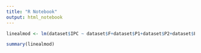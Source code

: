 ```yaml
---
title: "R Notebook"
output: html_notebook
---
```


```r
linealmod <- lm(dataset$IPC ~ dataset$F+dataset$P1+dataset$P2+dataset$P3+dataset$P4+dataset$P5+dataset$P6+dataset$P7+dataset$P8+dataset$P9+dataset$P10+dataset$P11+dataset$P12+dataset$P13+dataset$P14+dataset$P15+dataset$P16+dataset$P17+dataset$P18+dataset$P19+dataset$P20+dataset$P21+dataset$P22+dataset$P23+dataset$P24+dataset$P25+dataset$P26+dataset$P27+dataset$P28+dataset$P29+dataset$P30+dataset$P31+dataset$P32+dataset$P33+dataset$P34+dataset$P35+dataset$P36+dataset$P37+dataset$P38+dataset$P39+dataset$P40+dataset$P41+dataset$P42+dataset$P43+dataset$P44+dataset$P45+dataset$P46+dataset$P47+dataset$P48+dataset$P49+dataset$P50+dataset$P51+dataset$P52+dataset$P53+dataset$P54+dataset$P55+dataset$P56+dataset$P57+dataset$P58+dataset$P59+dataset$P60+dataset$P61+dataset$P62+dataset$P63+dataset$P64+dataset$P65+dataset$P66+dataset$P67+dataset$P68+dataset$P69+dataset$P70+dataset$P71+dataset$P72+dataset$P73+dataset$P74+dataset$P75+dataset$P76+dataset$P77+dataset$P78+dataset$P79+dataset$P80+dataset$P81+dataset$P82+dataset$P83+dataset$P84+dataset$P85+dataset$P86+dataset$P87+dataset$P88+dataset$P89+dataset$P90+dataset$P91+dataset$P92+dataset$P93+dataset$P94+dataset$P95+dataset$P96+dataset$P97+dataset$P98+dataset$P99+dataset$P100+dataset$P101+dataset$P102+dataset$P103+dataset$P104+dataset$P105+dataset$P106+dataset$P107+dataset$P108+dataset$P109+dataset$P110+dataset$P111+dataset$P112+dataset$P113+dataset$P114+dataset$P115+dataset$P116+dataset$P117+dataset$P118+dataset$P119+dataset$P120+dataset$P121+dataset$P122+dataset$P123+dataset$P124+dataset$P125+dataset$P126+dataset$P127+dataset$P128+dataset$P129+dataset$P130+dataset$P131+dataset$P132+dataset$P133+dataset$P134+dataset$P135+dataset$P136+dataset$P137+dataset$P138+dataset$P139+dataset$P140+dataset$P141+dataset$P142+dataset$P143+dataset$P144+dataset$P145+dataset$P146+dataset$P147+dataset$P148+dataset$P149+dataset$P150+dataset$P151+dataset$P152+dataset$P153+dataset$P154+dataset$P155+dataset$P156+dataset$P157+dataset$P158+dataset$P159+dataset$P160+dataset$P161+dataset$P162+dataset$P163+dataset$P164+dataset$P165+dataset$P166+dataset$P167+dataset$P168+dataset$P169+dataset$P170+dataset$P171+dataset$P172+dataset$P173+dataset$P174+dataset$P175+dataset$P176+dataset$P177+dataset$P178+dataset$P179+dataset$P180+dataset$P181+dataset$P182+dataset$P183+dataset$P184+dataset$P185+dataset$P186+dataset$P187+dataset$P188+dataset$P189+dataset$P190+dataset$P191+dataset$P192+dataset$P193+dataset$P194+dataset$P195+dataset$P196+dataset$P197+dataset$P198+dataset$P199+dataset$P200+dataset$P201+dataset$P202+dataset$P203+dataset$P204+dataset$P205+dataset$P206+dataset$P207+dataset$P208+dataset$P209+dataset$P210+dataset$P211+dataset$P212+dataset$P213+dataset$P214+dataset$P215+dataset$P216+dataset$P217+dataset$P218+dataset$P219+dataset$P220+dataset$P221+dataset$P222+dataset$P223+dataset$P224+dataset$P225+dataset$P226+dataset$P227+dataset$P228+dataset$P229+dataset$P230+dataset$P231+dataset$P232+dataset$P233+dataset$P234+dataset$P235+dataset$P236+dataset$P237+dataset$P238+dataset$P239+dataset$P240+dataset$P241+dataset$P242+dataset$P243+dataset$P244+dataset$P245+dataset$P246+dataset$P247+dataset$P248+dataset$P249+dataset$P250+dataset$P251+dataset$P252+dataset$P253+dataset$P254+dataset$P255+dataset$P256+dataset$P257+dataset$P258+dataset$P259+dataset$P260+dataset$P261+dataset$P262+dataset$P263+dataset$P264+dataset$P265+dataset$P266+dataset$P267+dataset$P268+dataset$P269+dataset$P270+dataset$P271+dataset$P272+dataset$P273+dataset$P274+dataset$P275+dataset$P276+dataset$P277+dataset$P278+dataset$P279+dataset$P280+dataset$P281+dataset$P282+dataset$P283+dataset$P284+dataset$P285+dataset$P286+dataset$P287+dataset$P288+dataset$P289+dataset$P290+dataset$P291+dataset$P292+dataset$P293+dataset$P294+dataset$P295+dataset$P296+dataset$P297+dataset$P298+dataset$P299+dataset$P300+dataset$P301+dataset$P302+dataset$P303)
```
```r
summary(linealmod)
```
